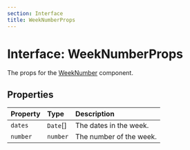 ```yaml
---
section: Interface
title: WeekNumberProps
---
```


# Interface: WeekNumberProps

The props for the [WeekNumber](/api/latest/functions/WeekNumber.mdx) component.

## Properties

| Property | Type | Description |
| :------ | :------ | :------ |
| `dates` | `Date`[] | The dates in the week. |
| `number` | `number` | The number of the week. |
